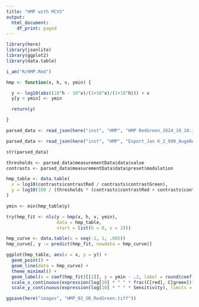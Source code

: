 ```yaml
---
title: "HMP with MCVS"
output:
  html_document:
    df_print: paged
---
```


```r

library(here)
library(jsonlite)
library(ggplot2)
library(data.table)

i_am("R/HMP.Rmd")

```

```r

hmp <- function(x, h, v, ymin) {

  y <- log10(abs((10^h - 10^x)/(1+10^x)/(1+10^h))) + v
  y[y < ymin] <- ymin

  return(y)

}

```

```r

parsed_data <- read_json(here("inst", "HMP", "HMP RedGreen_2024_10_18.json"), simplifyVector = TRUE)

parsed_data <- read_json(here("inst", "HMP", "Export_Jan K_2_999_AugeRechts_2024_10_29.json"), simplifyVector = TRUE)

str(parsed_data)

thresholds <- parsed_data$measurementData$data$value
contrasts <- parsed_data$measurementData$data$preset$modulation

hmp_table <- data.table(
  x = log10(contrasts$contrastRed / contrasts$contrastGreen), 
  y = log10(100 / (thresholds * (contrasts$contrastRed + contrasts$contrastGreen)))
)

```

```r

ymin <- min(hmp_table$y)

try(hmp_fit <- nls(y ~ hmp(x, h, v, ymin),
                   data = hmp_table,
                   start = list(h = 0, v = 2)))

hmp_curve <- data.table(x = seq(-1, 1, .005))
hmp_curve[, y := predict(hmp_fit, newdata = hmp_curve)]

ggplot(hmp_table, aes(x = x, y = y)) +
  geom_point() +
  geom_line(data = hmp_curve) +
  theme_minimal() +
  geom_label(x = coef(hmp_fit)[[1]], y = ymin - .2, label = round(coef(hmp_fit)[[1]], 3)) +
  scale_x_continuous(expression(log[10] * " " * frac(C[red], C[green]))) +
  scale_y_continuous(expression(log[10] * " " * Sensitivity), limits = c(-1, 2))

ggsave(here("images", "HMP_02_OD_RedGreen.tiff"))

```
